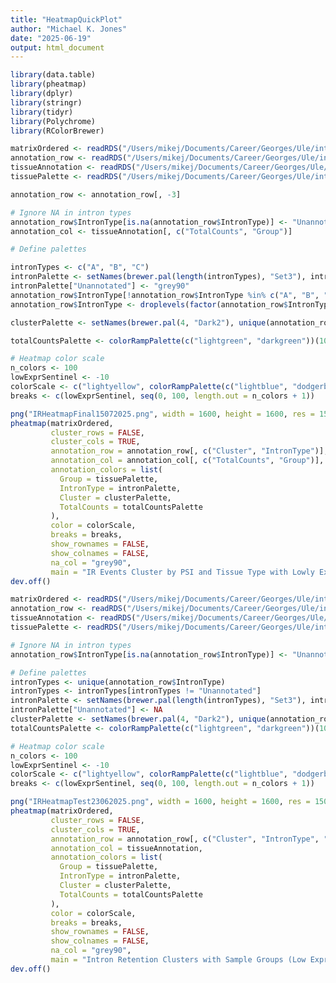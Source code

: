 ```yaml
---
title: "HeatmapQuickPlot"
author: "Michael K. Jones"
date: "2025-06-19"
output: html_document
---
```


```r
library(data.table)
library(pheatmap)
library(dplyr)
library(stringr)
library(tidyr)
library(Polychrome)
library(RColorBrewer)
```

```r
matrixOrdered <- readRDS("/Users/mikej/Documents/Career/Georges/Ule/intron_retention_propensity/results/matrixOrdered.rds")
annotation_row <- readRDS("/Users/mikej/Documents/Career/Georges/Ule/intron_retention_propensity/results/annotation_row.rds")
tissueAnnotation <- readRDS("/Users/mikej/Documents/Career/Georges/Ule/intron_retention_propensity/results/tissueAnnotation2.rds")
tissuePalette <- readRDS("/Users/mikej/Documents/Career/Georges/Ule/intron_retention_propensity/results/tissuePalette.rds")

annotation_row <- annotation_row[, -3]

# Ignore NA in intron types
annotation_row$IntronType[is.na(annotation_row$IntronType)] <- "Unannotated"
annotation_col <- tissueAnnotation[, c("TotalCounts", "Group")]

# Define palettes

intronTypes <- c("A", "B", "C")
intronPalette <- setNames(brewer.pal(length(intronTypes), "Set3"), intronTypes)
intronPalette["Unannotated"] <- "grey90"
annotation_row$IntronType[!annotation_row$IntronType %in% c("A", "B", "C")] <- "Unannotated"
annotation_row$IntronType <- droplevels(factor(annotation_row$IntronType))

clusterPalette <- setNames(brewer.pal(4, "Dark2"), unique(annotation_row$Cluster))

totalCountsPalette <- colorRampPalette(c("lightgreen", "darkgreen"))(100)

# Heatmap color scale
n_colors <- 100
lowExprSentinel <- -10
colorScale <- c("lightyellow", colorRampPalette(c("lightblue", "dodgerblue", "pink", "firebrick"))(n_colors))
breaks <- c(lowExprSentinel, seq(0, 100, length.out = n_colors + 1))

```

```r
png("IRHeatmapFinal15072025.png", width = 1600, height = 1600, res = 150)
pheatmap(matrixOrdered,
         cluster_rows = FALSE,
         cluster_cols = TRUE,
         annotation_row = annotation_row[, c("Cluster", "IntronType")],
         annotation_col = annotation_col[, c("TotalCounts", "Group")],
         annotation_colors = list(
           Group = tissuePalette,
           IntronType = intronPalette,
           Cluster = clusterPalette,
           TotalCounts = totalCountsPalette
         ),
         color = colorScale,
         breaks = breaks,
         show_rownames = FALSE,
         show_colnames = FALSE,
         na_col = "grey90",
         main = "IR Events Cluster by PSI and Tissue Type with Lowly Expressed Genes Masked")
dev.off()
```

```r
matrixOrdered <- readRDS("/Users/mikej/Documents/Career/Georges/Ule/intron_retention_propensity/results/matrixOrdered.rds")
annotation_row <- readRDS("/Users/mikej/Documents/Career/Georges/Ule/intron_retention_propensity/results/annotation_row.rds")
tissueAnnotation <- readRDS("/Users/mikej/Documents/Career/Georges/Ule/intron_retention_propensity/results/tissueAnnotation.rds")
tissuePalette <- readRDS("/Users/mikej/Documents/Career/Georges/Ule/intron_retention_propensity/results/tissuePalette.rds")

# Ignore NA in intron types
annotation_row$IntronType[is.na(annotation_row$IntronType)] <- "Unannotated"

# Define palettes
intronTypes <- unique(annotation_row$IntronType)
intronTypes <- intronTypes[intronTypes != "Unannotated"]
intronPalette <- setNames(brewer.pal(length(intronTypes), "Set3"), intronTypes)
intronPalette["Unannotated"] <- NA
clusterPalette <- setNames(brewer.pal(4, "Dark2"), unique(annotation_row$Cluster))
totalCountsPalette <- colorRampPalette(c("lightgreen", "darkgreen"))(100)

# Heatmap color scale
n_colors <- 100
lowExprSentinel <- -10
colorScale <- c("lightyellow", colorRampPalette(c("lightblue", "dodgerblue", "pink", "firebrick"))(n_colors))
breaks <- c(lowExprSentinel, seq(0, 100, length.out = n_colors + 1))


```

```r
png("IRHeatmapTest23062025.png", width = 1600, height = 1600, res = 150)
pheatmap(matrixOrdered,
         cluster_rows = FALSE,
         cluster_cols = TRUE,
         annotation_row = annotation_row[, c("Cluster", "IntronType", "TotalCounts")],
         annotation_col = tissueAnnotation,
         annotation_colors = list(
           Group = tissuePalette,
           IntronType = intronPalette,
           Cluster = clusterPalette,
           TotalCounts = totalCountsPalette
         ),
         color = colorScale,
         breaks = breaks,
         show_rownames = FALSE,
         show_colnames = FALSE,
         na_col = "grey90",
         main = "Intron Retention Clusters with Sample Groups (Low Expression in Yellow)")
dev.off()
```
